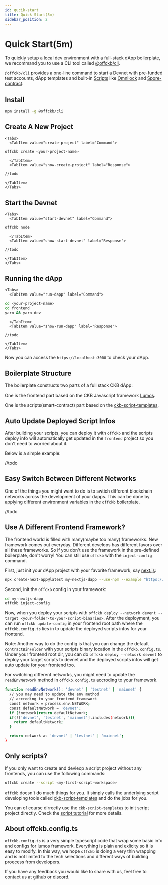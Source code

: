 ```yaml
---
id: qucik-start
title: Quick Start(5m)
sidebar_position: 2 
---
```



# Quick Start(5m)

To quickly setup a local dev environment with a full-stack dApp boilerplate, we recommand you to use a CLI tool called [@offckb/cli](https://www.npmjs.com/package/@offckb/cli).

`@offckb/cli` provides a one-line command to start a Devnet with pre-funded test accounts, dApp templates and built-in [Scripts](/docs/concepts/glossary#script) like [Omnilock](https://github.com/cryptape/omnilock) and [Spore-contract](https://github.com/sporeprotocol/spore-contract).

## Install

```bash
npm install -g @offckb/cli
```

## Create A New Project

```mdx-code-block
<Tabs>
  <TabItem value="create-project" label="Command">
```
```bash
offckb create <your-project-name> 
```
```mdx-code-block
  </TabItem>
  <TabItem value="show-create-project" label="Response">
```
```bash
//todo
```
```mdx-code-block
</TabItem>
</Tabs>
```

## Start the Devnet

```mdx-code-block
<Tabs>
  <TabItem value="start-devnet" label="Command">
```
```bash
offckb node 
```
```mdx-code-block
  </TabItem>
  <TabItem value="show-start-devnet" label="Response">
```
```bash
//todo
```
```mdx-code-block
</TabItem>
</Tabs>
```

## Running the dApp

```mdx-code-block
<Tabs>
  <TabItem value="run-dapp" label="Command">
```
```bash
cd <your-project-name>
cd frontend
yarn && yarn dev
```
```mdx-code-block
  </TabItem>
  <TabItem value="show-run-dapp" label="Response">
```
```bash
//todo
```
```mdx-code-block
</TabItem>
</Tabs>
```

Now you can access the `https://localhost:3000` to check your dApp.

## Boilerplate Structure

The boilerplate constructs two parts of a full stack CKB dApp: 

One is the frontend part based on the CKB Javascript framework [Lumos](https://github.com/ckb-js/lumos). 

One is the scripts(smart-contract) part based on the [ckb-script-templates](https://github.com/nervosnetwork/ckb-script-templates).

## Auto Update Deployed Script Infos

After building your scripts, you can deploy it with `offckb` and the scripts deploy info will automatically get updated in the `frontend` project so you don't need to worried about it.

Below is a simple example:

//todo

## Easy Switch Between Different Networks

One of the things you might want to do is to swtich different blockchain networks across the development of your dapps. This can be done by applying different environment variables in the `offckb` boilerplate.

//todo

## Use A Different Frontend Framework?

The frontend world is filled with many(maybe too many) frameworks. New framework comes out everyday.
Different develops has different favors over all these frameworks. So if you don't use the framework
in the pre-defined boilerplate, don't worry! You can still use `offckb` with the `inject-config`
command.

First, just init your dApp project with your favorite framework, say [next.js](https://nextjs.org):

```bash
npx create-next-app@latest my-nextjs-dapp --use-npm --example "https://github.com/vercel/next-learn/tree/main/basics/learn-starter"
```

Second, init the `offckb` config in your framework:

```bash
cd my-nextjs-dapp
offckb inject-config
```

Now, when you deploy your scripts with `offckb deploy --network devent --target <your-folder-to-your-script-binaries>`. After the deployment, you can run `offckb update-config` in your frontend root path where the `offckb.config.ts` lies in to update the deployed scripts infos for your frontend.

Note: Another way to do the config is that you can change the default `contractBinFolder` with your scripts binary location in the `offckb.config.ts`. Under your frontend root dir, you can do `offckb deploy --network devnet` to deploy your target scripts to devnet and the deployed scripts infos will get auto update for your frontend too.

For switching different networks, you might need to update the `readEnvNetwork` method in `offckb.config.ts` accroding to your framework.

```sh
function readEnvNetwork(): 'devnet' | 'testnet' | 'mainnet' {
  // you may need to update the env method
  // accroding to your frontend framework
  const network = process.env.NETWORK;
  const defaultNetwork = 'devnet';
  if (!network)return defaultNetwork;
  if(!['devnet', 'testnet', 'mainnet'].includes(network)){
    return defaultNetwork;
  }

  return network as 'devnet' | 'testnet' | 'mainnet';
}

```

## Only scripts?

If you only want to create and devleop a script project without any frontends, you can use the following commands:

```bash
offckb create --script <my-first-script-workspace>
```

`offckb` doesn't do much things for you. It simply calls the underlying script developing tools called [ckb-script-templates](https://nervosnetwork/ckb-script-templates) and do the jobs for you. 

You can of course dirrectly use the `ckb-script-templates` to init script project directly. Check the [script tutorial](/docs/script/minimal-script) for more details.

## About offckb.config.ts 

`offckb.config.ts` is a very simple typescript code that wrap some basic info and configs for lumos framework. Everything is plain and exlicity so it is easy to modify. In this way, we hope `offckb` is doing a very thin wrapping and is not limited to the tech selections and different ways of building proecess from developers. 

If you have any feedback you would like to share with us, feel free to contact us at [github](https://github.com/nervosnetwork/docs.nervos.org) or [discord]().

